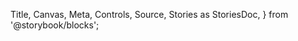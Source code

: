  Title,
  Canvas,
  Meta,
  Controls,
  Source,
  Stories as StoriesDoc,
} from '@storybook/blocks';

<Meta of={Stories} />

<Title />

## Props

<Controls />

## Stories

<StoriesDoc />
